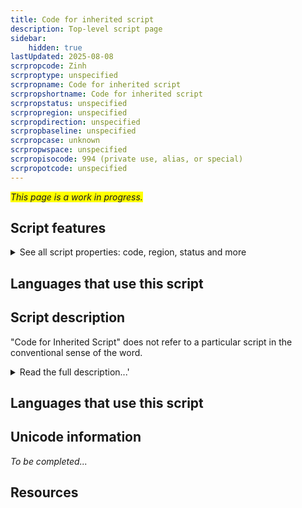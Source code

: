 ```yaml
---
title: Code for inherited script
description: Top-level script page
sidebar:
    hidden: true
lastUpdated: 2025-08-08
scrpropcode: Zinh
scrproptype: unspecified
scrpropname: Code for inherited script
scrpropshortname: Code for inherited script
scrpropstatus: unspecified
scrpropregion: unspecified
scrpropdirection: unspecified
scrpropbaseline: unspecified
scrpropcase: unknown
scrpropwspace: unspecified
scrpropisocode: 994 (private use, alias, or special)
scrpropotcode: unspecified
---
```


<span style='background-color:yellow'>_This page is a work in progress._</span>


## Script features

<details>
<summary> See all script properties: code, region, status and more</summary>
<ScriptInfo />
</details>

## Languages that use this script

<WsList script='Zinh' wsMax='5' />

## Script description

"Code for Inherited Script" does not refer to a particular script in the conventional sense of the word.

<details>
<summary>Read the full description...'</summary>Rather, in the Unicode Standard, "inherited" is a property that applies to an individual character which inherits its script from the preceding characters. These include nonspacing marks, enclosing marks, and the zero width joiner/non-joiner characters. These can be used with multiple scripts.

These are not to be confused with characters classified under the ISO tag "Code for Undetermined Script" ("Common" in Unicode), which are also common to more than one formal natural script, but which do not identify themselves with the script of the preceding character. These include musical notation, and many punctuation marks.
</details>

## Languages that use this script

<WsList script='Zinh' wsMax='5' />

## Unicode information

_To be completed..._

## Resources

<ScriptResources detailSummary='seemore' />

